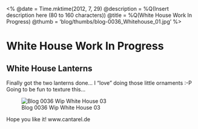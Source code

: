 <%
  @date = Time.mktime(2012, 7, 29)
  @description = %Q(Insert description here (80 to 160 characters))
  @title = %Q(White House Work In Progress)
  @thumb = 'blog/thumbs/blog-0036_Whitehouse_01.jpg'
%>

White House Work In Progress
============================

White House Lanterns
--------------------

Finally got the two lanterns done... I "love" doing those little ornaments :-P Going to be fun to texture this...

![Blog 0036 Wip White House 03](/images/blog/blog-0036_Whitehouse_01.jpg)


Hope you like it!
www.cantarel.de